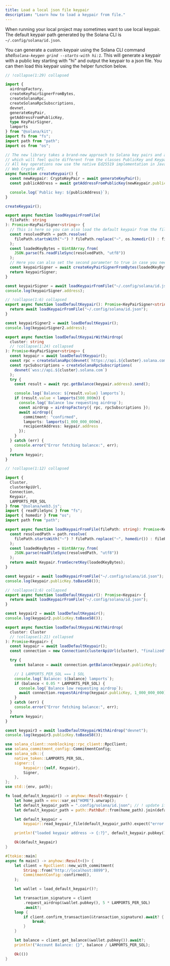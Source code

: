 ```yaml
---
title: Load a local json file keypair
description: "Learn how to load a keypair from file."
---
```


When running your local project may sometimes want to use local keypair. The
default keypair path generated by the Solana CLI is `~/.config/solana/id.json`.

You can generate a custom keypair using the Solana CLI command
_shell`solana-keygen grind --starts-with hi:1`_. This will generate a keypair
with a public key starting with "hi" and output the keypair to a json file. You
can then load this keypair using the helper function below.

<CodeTabs storage="cookbook">

```ts !! title="Kit"
// !collapse(1:29) collapsed

import {
  airdropFactory,
  createKeyPairSignerFromBytes,
  createSolanaRpc,
  createSolanaRpcSubscriptions,
  devnet,
  generateKeyPair,
  getAddressFromPublicKey,
  type KeyPairSigner,
  lamports
} from "@solana/kit";
import fs from "fs";
import path from "path";
import os from "os";

// The new library takes a brand-new approach to Solana key pairs and addresses,
// which will feel quite different from the classes PublicKey and Keypair from version 1.x.
// All key operations now use the native Ed25519 implementation in JavaScript’s
// Web Crypto API.
async function createKeypair() {
  const newKeypair: CryptoKeyPair = await generateKeyPair();
  const publicAddress = await getAddressFromPublicKey(newKeypair.publicKey);

  console.log(`Public key: ${publicAddress}`);
}

createKeypair();

export async function loadKeypairFromFile(
  filePath: string
): Promise<KeyPairSigner<string>> {
  // This is here so you can also load the default keypair from the file system.
  const resolvedPath = path.resolve(
    filePath.startsWith("~") ? filePath.replace("~", os.homedir()) : filePath
  );
  const loadedKeyBytes = Uint8Array.from(
    JSON.parse(fs.readFileSync(resolvedPath, "utf8"))
  );
  // Here you can also set the second parameter to true in case you need to extract your private key.
  const keypairSigner = await createKeyPairSignerFromBytes(loadedKeyBytes);
  return keypairSigner;
}

const keypairSigner = await loadKeypairFromFile("~/.config/solana/id.json");
console.log(keypairSigner.address);

// !collapse(1:6) collapsed
export async function loadDefaultKeypair(): Promise<KeyPairSigner<string>> {
  return await loadKeypairFromFile("~/.config/solana/id.json");
}

const keypairSigner2 = await loadDefaultKeypair();
console.log(keypairSigner2.address);

export async function loadDefaultKeypairWithAirdrop(
  cluster: string
  // !collapse(1:24) collapsed
): Promise<KeyPairSigner<string>> {
  const keypair = await loadDefaultKeypair();
  const rpc = createSolanaRpc(devnet(`https://api.${cluster}.solana.com`));
  const rpcSubscriptions = createSolanaRpcSubscriptions(
    devnet(`wss://api.${cluster}.solana.com`)
  );
  try {
    const result = await rpc.getBalance(keypair.address).send();

    console.log(`Balance: ${result.value} lamports`);
    if (result.value < lamports(500_000n)) {
      console.log(`Balance low requesting airdrop`);
      const airdrop = airdropFactory({ rpc, rpcSubscriptions });
      await airdrop({
        commitment: "confirmed",
        lamports: lamports(1_000_000_000n),
        recipientAddress: keypair.address
      });
    }
  } catch (err) {
    console.error("Error fetching balance:", err);
  }
  return keypair;
}
```

```ts !! title="Legacy"
// !collapse(1:12) collapsed

import {
  Cluster,
  clusterApiUrl,
  Connection,
  Keypair,
  LAMPORTS_PER_SOL
} from "@solana/web3.js";
import { readFileSync } from "fs";
import { homedir } from "os";
import path from "path";

export async function loadKeypairFromFile(filePath: string): Promise<Keypair> {
  const resolvedPath = path.resolve(
    filePath.startsWith("~") ? filePath.replace("~", homedir()) : filePath
  );
  const loadedKeyBytes = Uint8Array.from(
    JSON.parse(readFileSync(resolvedPath, "utf8"))
  );
  return await Keypair.fromSecretKey(loadedKeyBytes);
}

const keypair = await loadKeypairFromFile("~/.config/solana/id.json");
console.log(keypair.publicKey.toBase58());

// !collapse(1:6) collapsed
export async function loadDefaultKeypair(): Promise<Keypair> {
  return await loadKeypairFromFile("~/.config/solana/id.json");
}

const keypair2 = await loadDefaultKeypair();
console.log(keypair2.publicKey.toBase58());

export async function loadDefaultKeypairWithAirdrop(
  cluster: Cluster
  // !collapse(1:21) collapsed
): Promise<Keypair> {
  const keypair = await loadDefaultKeypair();
  const connection = new Connection(clusterApiUrl(cluster), "finalized");

  try {
    const balance = await connection.getBalance(keypair.publicKey);

    // 1 LAMPORTS_PER_SOL === 1 SOL
    console.log(`Balance: ${balance} lamports`);
    if (balance < 0.05 * LAMPORTS_PER_SOL) {
      console.log(`Balance low requesting airdrop`);
      await connection.requestAirdrop(keypair.publicKey, 1_000_000_000);
    }
  } catch (err) {
    console.error("Error fetching balance:", err);
  }
  return keypair;
}

const keypair3 = await loadDefaultKeypairWithAirdrop("devnet");
console.log(keypair3.publicKey.toBase58());
```

```rs !! title="Rust"
use solana_client::nonblocking::rpc_client::RpcClient;
use solana_commitment_config::CommitmentConfig;
use solana_sdk::{
    native_token::LAMPORTS_PER_SOL,
    signer::{
        keypair::{self, Keypair},
        Signer,
    },
};
use std::{env, path};

fn load_default_keypair() -> anyhow::Result<Keypair> {
    let home_path = env::var_os("HOME").unwrap();
    let default_keypair_path = ".config/solana/id.json"; // ! update if you want to use a different path
    let default_keypair_path = path::PathBuf::from(home_path).join(default_keypair_path);

    let default_keypair =
        keypair::read_keypair_file(default_keypair_path).expect("error reading keypair from path");

    println!("loaded keypair address -> {:?}", default_keypair.pubkey());

    Ok(default_keypair)
}

#[tokio::main]
async fn main() -> anyhow::Result<()> {
    let client = RpcClient::new_with_commitment(
        String::from("http://localhost:8899"),
        CommitmentConfig::confirmed(),
    );

    let wallet = load_default_keypair()?;

    let transaction_signature = client
        .request_airdrop(&wallet.pubkey(), 5 * LAMPORTS_PER_SOL)
        .await?;
    loop {
        if client.confirm_transaction(&transaction_signature).await? {
            break;
        }
    }

    let balance = client.get_balance(&wallet.pubkey()).await?;
    println!("Account Balance: {}", balance / LAMPORTS_PER_SOL);

    Ok(())
}
```

</CodeTabs>
